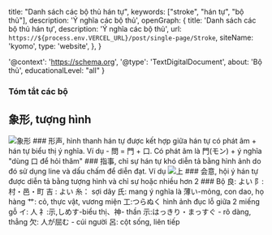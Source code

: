 
  title: "Danh sách các bộ thủ hán tự",
  keywords: ["stroke", "hán tự", "bộ thủ"],
  description: 'Ý nghĩa các bộ thủ',
  openGraph: {
    title: 'Danh sách các bộ thủ hán tự',
    description: 'Ý nghĩa các bộ thủ',
    url: `https://${process.env.VERCEL_URL}/post/single-page/Stroke`,
    siteName: 'kyomo',
    type: 'website',
  },
}

  '@context': 'https://schema.org',
  '@type': 'TextDigitalDocument',
  about: 'Bộ thủ',
  educationalLevel: "all"
}

### Tóm tắt các bộ

## 象形, tượng hình
<Image src={shoukei} alt="象形" />
### 形声, hình thanh
hán tự được kết hợp giữa hán tự có phát âm + hán tự biểu thị ý nghĩa. Ví dụ
- 問 = 門 + 口. Có phát âm là 門(モン) + ý nghĩa "dùng 口 để hỏi thăm"
### 指事, chỉ sự
hán tự khó diễn tả bằng hình ảnh do đó sử dụng line và dấu chấm để diễn đạt. Ví dụ 
<Image src={ue} alt="上" />
### 会意, hội ý
hán tự được diễn tả bằng tượng hình và chỉ sự hoặc nhiều hơn 2
### Bộ
良: よい   
阝: 村・邑・町   
吉 : よい   
糸： sợi dây   
氏: mang ý nghĩa là 薄い-mỏng, con dao, họ hàng   
艹: cỏ, thực vật, vương miện   
工:つらぬく hình ảnh đục lỗ giữa 2 miếng gỗ   
イ: 人   
礻:示,しめす-biểu thị、神- thần   
示:はっきり・まっすぐ - rõ dàng, thẳng   
欠: 人が屈む - cúi người   
呂: cột sống, liên tiếp